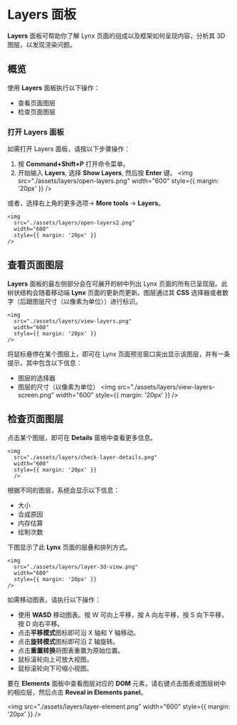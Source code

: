 # Layers 面板

**Layers** 面板可帮助你了解 Lynx 页面的组成以及框架如何呈现内容，分析其 3D 图层，以发现渲染问题。

## 概览

使用 **Layers** 面板执行以下操作：

- 查看页面图层
- 检查页面图层

### 打开 Layers 面板

如需打开 Layers 面板，请按以下步骤操作：

1. 按 **Command+Shift+P** 打开命令菜单。
2. 开始输入 **Layers**, 选择 **Show Layers**, 然后按 **Enter** 键。
   <img
     src="./assets/layers/open-layers.png"
     width="600"
     style={{ margin: '20px' }}
   />

或者，选择右上角的更多选项-> **More tools** -> **Layers**。

    <img
      src="./assets/layers/open-layers2.png"
      width="600"
      style={{ margin: '20px' }}
    />

## 查看页面图层

**Layers** 面板的最左侧部分会在可展开的树中列出 Lynx 页面的所有已呈现层。此树状结构会随着移动端 **Lynx** 页面的更新而更新。图层通过其 **CSS** 选择器或者数字（后跟图层尺寸（以像素为单位））进行标识。

    <img
      src="./assets/layers/view-layers.png"
      width="600"
      style={{ margin: '20px' }}
    />

将鼠标悬停在某个图层上，即可在 Lynx 页面预览窗口突出显示该图层，并有一条提示，其中包含以下信息：

- 图层的选择器
- 图层的尺寸（以像素为单位）
  <img
    src="./assets/layers/view-layers-screen.png"
    width="600"
    style={{ margin: '20px' }}
  />

## 检查页面图层

点击某个图层，即可在 **Details** 窗格中查看更多信息。

    <img
      src="./assets/layers/check-layer-details.png"
      width="600"
      style={{ margin: '20px' }}
      />

根据不同的图层，系统会显示以下信息：

- 大小
- 合成原因
- 内存估算
- 绘制次数

下图显示了此 **Lynx** 页面的层叠和排列方式。

    <img
      src="./assets/layers/layer-3d-view.png"
      width="600"
      style={{ margin: '20px' }}
    />

如需移动图表，请执行以下操作：

- 使用 **WASD** 移动图表。按 W 可向上平移，按 A 向左平移，按 S 向下平移，按 D 向右平移。
- 点击**平移模式**图标即可沿 X 轴和 Y 轴移动。
- 点击**旋转模式**图标即可沿 Z 轴旋转。
- 点击**重置转换**将图表重置为原始位置。
- 鼠标滚轮向上可放大视图。
- 鼠标滚轮向下可缩小视图。

要在 **Elements** 面板中查看图层对应的 **DOM** 元素，请右键点击图表或图层树中的相应层，然后点击 **Reveal in Elements panel**。

<img
  src="./assets/layers/layer-element.png"
  width="600"
  style={{ margin: '20px' }}
/>
